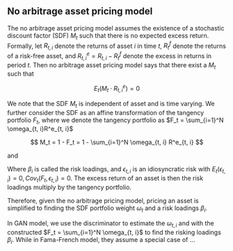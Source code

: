 ## No arbitrage asset pricing model

The no arbitrage asset pricing model assumes the existence
of a stochastic discount factor (SDF) $M_t$ such that there
is no expected excess return.
Formally,
let $R_{t, i}$ denote the returns of asset $i$ in time $t$,
$R^f_{t}$ denote the returns of a risk-free asset,
and $R^{e}_{t, i} = R_{t, i} - R^f_{t}$ denote the excess in
returns in period $t$.
Then no arbitrage asset pricing model says that there exist
a $M_{t}$ such that

$$
E_t(M_t\cdot R^e_{t, i}) = 0
$$

We note that the SDF $M_t$ is independent of asset and is
time varying. We further consider the SDF as an affine
transformation of the tangency portfolio $F_t$, where we
denote the tangency portfolio as 
$F_t = \sum_{i=1}^N \omega_{t, i}R^e_{t, i}$

<!--TODO:
- explain why SDF is an affine transformation of tangency
  portfolio
- explain what is tangency portfolio
  -->
  
$$
M_t = 1 - F_t
    = 1 - \sum_{i=1}^N \omega_{t, i} R^e_{t, i}
$$

<!--TODO:
- explain how come excess return is a function of tangency
  portfolio
-->

and

\begin{align*}
E_t(R^e_{t, i}) = \beta_i E_t(F_t),\\
\Rightarrow R^e_{t, i} = \beta_i F_t + \epsilon_{t, i}
\end{align*}

Where $\beta_i$ is called the risk loadings,
and $\epsilon_{t, i}$ is an idiosyncratic risk with 
$E_t(\epsilon_{t, i})=0, Cov_t(F_t, \epsilon_{t, i})=0$.
The excess return of an asset is then the risk loadings
multiply by the tangency portfolio.

Therefore, given the no arbitrage pricing model, pricing an
asset is simplified to finding the SDF portfolio weight
$\omega_t$ and a risk loadings $\beta_i$.

In GAN model, we use the discriminator to estimate the
$\omega_{t, i}$ and with the constructed $F_t = \sum_{i=1}^N
\omega_{t, i}$ to find the risking loadings $\beta_i$.
While in Fama-French model, they assume a special case of ...

<!--TODO:
explain how fama French model is a special case
-->
